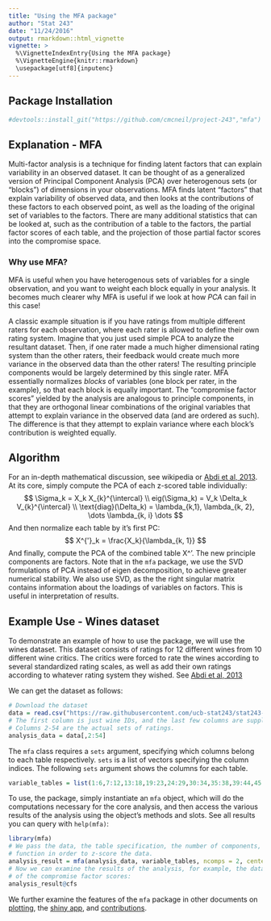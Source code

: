 ```yaml
---
title: "Using the MFA package"
author: "Stat 243"
date: "11/24/2016"
output: rmarkdown::html_vignette
vignette: >
  %\VignetteIndexEntry{Using the MFA package}
  %\VignetteEngine{knitr::rmarkdown}
  \usepackage[utf8]{inputenc}
---
```

## Package Installation
```r
#devtools::install_git("https://github.com/cmcneil/project-243","mfa")
```
## Explanation - MFA
Multi-factor analysis is a technique for finding latent factors that can explain variability in an observed dataset. It can be thought of as a generalized version of Principal Component Analysis (PCA) over heterogenous sets (or "blocks") of dimensions in your observations. MFA finds latent "factors" that explain variability of observed data, and then looks at the contributions of these factors to each observed point, as well as the loading of the original set of variables to the factors. There are many additional statistics that can be looked at, such as the contribution of a table to the factors, the partial factor scores of each table, and the projection of those partial factor scores into the compromise space.

### Why use MFA?
MFA is useful when you have heterogenous sets of variables for a single observation, and you want to weight each block equally in your analysis. It becomes much clearer why MFA is useful if we look at how *PCA* can fail in this case!

A classic example situation is if you have ratings from multiple different raters for each observation, where each rater is allowed to define their own rating system. Imagine that you just used simple PCA to analyze the resultant dataset. Then, if one rater made a much higher dimensional rating system than the other raters, their feedback would create much more variance in the observed data than the other raters! The resulting principle components would be largely determined by this single rater. MFA essentially normalizes *blocks* of variables (one block per rater, in the example), so that each block is equally important. The  "compromise factor scores" yielded by the analysis are analogous to principle components, in that they are orthogonal linear combinations of the original variables that attempt to explain variance in the observed data (and are ordered as such). The difference is that they attempt to explain variance where each block's contribution is weighted equally.

## Algorithm
For an in-depth mathematical discussion, see wikipedia or [Abdi et al, 2013](https://www.utdallas.edu/~herve/abdi-WiresCS-mfa-2013.pdf). At its core, simply compute the PCA of each z-scored table individually:
$$
\Sigma_k = X_k X_{k}^{\intercal} \\
eig(\Sigma_k) = V_k \Delta_k V_{k}^{\intercal} \\
\text{diag}(\Delta_k) = \lambda_{k,1}, \lambda_{k, 2}, \dots \lambda_{k, i} \dots
$$
And then normalize each table by it's first PC:
$$
X^{'}_k = \frac{X_k}{\lambda_{k, 1}}
$$
And finally, compute the PCA of the combined table X^'. The new principle components are factors. 
Note that in the `mfa` package, we use the SVD formulations of PCA instead of eigen decomposition, to achieve greater numerical stability. We also use SVD, as the the right singular matrix contains information about the loadings of variables on factors. This is useful in interpretation of results.

## Example Use - Wines dataset
To demonstrate an example of how to use the package, we will use the wines dataset. This dataset consists of ratings for 12 different wines from 10 different wine critics. The critics were forced to rate the wines according to several standardized rating scales, as well as add their own ratings according to whatever rating system they wished. See [Abdi et al, 2013](https://www.utdallas.edu/~herve/abdi-WiresCS-mfa-2013.pdf)

We can get the dataset as follows:
```r
# Download the dataset
data = read.csv("https://raw.githubusercontent.com/ucb-stat243/stat243-fall-2016/master/problem-sets/final-project/data/wines.csv")
# The first column is just wine IDs, and the last few columns are supplementary physical data.
# Columns 2-54 are the actual sets of ratings.
analysis_data = data[,2:54]
```
The `mfa` class requires a `sets` argument, specifying which columns belong to each table respectively. `sets` is a list of vectors specifying the column indices. The following `sets` argument shows the columns for each table.
```r
variable_tables = list(1:6,7:12,13:18,19:23,24:29,30:34,35:38,39:44,45:49,50:53)
```

To use, the package, simply instantiate an `mfa` object, which will do the computations necessary for the core analysis, and then access the various results of the analysis using the object's methods and slots. See all results you can query with `help(mfa)`:
```r
library(mfa)
# We pass the data, the table specification, the number of components, and arguments to the `scale`
# function in order to z-score the data.
analysis_result = mfa(analysis_data, variable_tables, ncomps = 2, center = TRUE, scale = TRUE)
# Now we can examine the results of the analysis, for example, the dataset in terms
# of the compromise factor scores:
analysis_result@cfs
```

We further examine the features of the `mfa` package in other documents on [plotting](), the [shiny app](), and [contributions]().